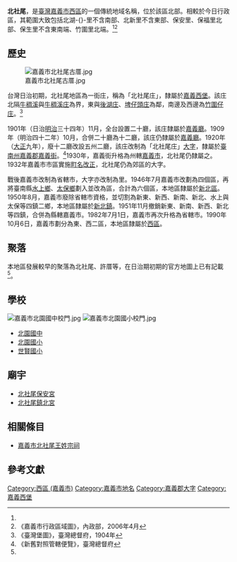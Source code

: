 {{noteTA　
|1 = zh-cn:庄; zh-hk:庄; zh-tw:庄;
}}
'''北社尾'''，是[[臺灣|臺灣]][[嘉義市|嘉義市]][[西區_(嘉義市)|西區]]的一個傳統地域名稱，位於該區北部。相較於今日行政區，其範圍大致包括北湖-{}-里不含南部、北新里不含東部、保安里、保福里北部、保生里不含東南端、竹圍里北端。<ref name="臺灣堡圖"/><ref name="嘉義市地圖">《嘉義市行政區域圖》，內政部，2006年4月</ref>

==歷史==
[[File:嘉義市北社尾古厝.jpg|thumb]]

台灣日治初期，北社尾地區為一街庄，稱為「北社尾庄」，隸屬於[[嘉義西堡|嘉義西堡]]。該庄北隔[[牛稠溪|牛稠溪]]與[[牛稠溪庄|牛稠溪庄]]為界，東與[[後湖_(嘉義市)|後湖庄]]、[[埤子頭_(嘉義市)|埤仔頭庄]]為鄰，南邊及西邊為[[竹圍子_(嘉義市)|竹圍仔庄]]。<ref name="臺灣堡圖">《臺灣堡圖》，臺灣總督府，1904年</ref>

1901年（日治[[明治|明治]]三十四年）11月，全台設置二十廳，該庄隸屬於[[嘉義廳|嘉義廳]]。1909年（明治四十二年）10月，合併二十廳為十二廳，該庄仍隸屬於[[嘉義廳|嘉義廳]]。1920年（[[大正|大正]]九年），廢十二廳改設五州二廳，該庄改制為「北社尾庄」[[大字|大字]]，隸屬於[[臺南州|臺南州]][[嘉義郡|嘉義郡]][[嘉義街|嘉義街]]。<ref>《新舊對照管轄便覽》，臺灣總督府</ref>1930年，嘉義街升格為州轄[[嘉義市_(州轄市)|嘉義市]]，北社尾仍隸屬之。1932年嘉義市市區實施[[町名改正|町名改正]]，北社尾仍為郊區的大字。

戰後嘉義市改制為省轄市，大字亦改制為里。1946年7月嘉義市改劃為四個區，再將臺南縣[[水上鄉|水上鄉]]、[[太保鄉|太保鄉]]劃入並改為區，合計為六個區，本地區隸屬於[[新北區|新北區]]。1950年8月，嘉義市廢除省轄市資格，並切割為新東、新西、新南、新北、水上與太保等四鎮二鄉，本地區隸屬於[[新北鎮|新北鎮]]。1951年11月撤銷新東、新南、新西、新北等四鎮，合併為縣轄嘉義市。1982年7月1日，嘉義市再次升格為省轄市。1990年10月6日，嘉義市劃分為東、西二區，本地區隸屬於[[西區_(嘉義市)|西區]]。

==聚落==
本地區發展較早的聚落為北社尾、許厝等，在日治期初期的官方地圖上已有記載<ref name="臺灣堡圖"/>。

==學校==
[[File:嘉義市北園國中校門.jpg|thumb]]
[[File:嘉義市北園國小校門.jpg|thumb]]
*[[北園國中|北園國中]]
*[[北園國小|北園國小]]
*[[世賢國小|世賢國小]]

==廟宇==
*[[北社尾保安宮|北社尾保安宮]]
*[[北社尾鎮北宮|北社尾鎮北宮]]

== 相關條目 ==
*[[嘉義市北社尾王姓宗祠|嘉義市北社尾王姓宗祠]]

==參考文獻==
{{reflist}}

{{嘉義郡}}

[[Category:西區_(嘉義市)|Category:西區 (嘉義市)]]
[[Category:嘉義市地名|Category:嘉義市地名]]
[[Category:嘉義郡大字|Category:嘉義郡大字]]
[[Category:嘉義西堡|Category:嘉義西堡]]